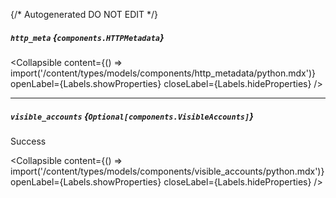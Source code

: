{/* Autogenerated DO NOT EDIT  */}

##### `http_meta` *{`components.HTTPMetadata`}*

<Collapsible content={() => import('/content/types/models/components/http_metadata/python.mdx')} openLabel={Labels.showProperties} closeLabel={Labels.hideProperties} />


---
##### `visible_accounts` *{`Optional[components.VisibleAccounts]`}*
Success

<Collapsible content={() => import('/content/types/models/components/visible_accounts/python.mdx')} openLabel={Labels.showProperties} closeLabel={Labels.hideProperties} />



